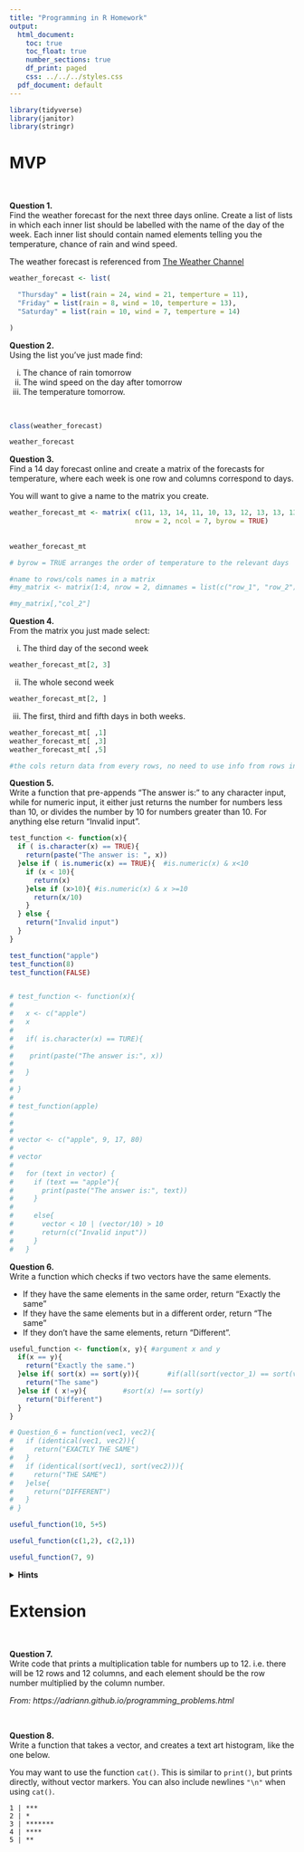 ```yaml
---
title: "Programming in R Homework"
output:
  html_document:
    toc: true
    toc_float: true
    number_sections: true
    df_print: paged
    css: ../../../styles.css
  pdf_document: default
---
```


```r
library(tidyverse)
library(janitor)
library(stringr)
```


# MVP

<br> 

**Question 1.** \
Find the weather forecast for the next three days online. Create a list of lists in which each inner list should be labelled with the name of the day of the week. Each inner list should contain named elements telling you the temperature, chance of rain and wind speed.

The weather forecast is referenced from [The Weather Channel](https://weather.com/en-GB/weather/tenday/l/Edinburgh+Scotland?canonicalCityId=713d29bb727f9c6e9a49c71b1a0cf4100b676474f9f70ad4786bfac6160a9d6f) 

```r

weather_forecast <- list(

  "Thursday" = list(rain = 24, wind = 21, temperture = 11),
  "Friday" = list(rain = 8, wind = 10, temperture = 13),
  "Saturday" = list(rain = 10, wind = 7, temperture = 14)

)

```



**Question 2.** \
Using the list you've just made find:

  i. The chance of rain tomorrow
  ii. The wind speed on the day after tomorrow
  iii. The temperature tomorrow.

<br>
```r

class(weather_forecast)

weather_forecast

```

**Question 3.** \
Find a 14 day forecast online and create a matrix of the forecasts for temperature, where each week is one row and columns correspond to days.

You will want to give a name to the matrix you create.

```r

weather_forecast_mt <- matrix( c(11, 13, 14, 11, 10, 13, 12, 13, 13, 13, 12, 12, 11, 12), 
                               nrow = 2, ncol = 7, byrow = TRUE)
  
  
weather_forecast_mt

# byrow = TRUE arranges the order of temperature to the relevant days

#name to rows/cols names in a matrix
#my_matrix <- matrix(1:4, nrow = 2, dimnames = list(c("row_1", "row_2"), c("col_1", "col_2")))

#my_matrix[,"col_2"]

```


**Question 4.** \
From the matrix you just made select:

  i. The third day of the second week
  
```r
weather_forecast_mt[2, 3]
```
  
  
  ii. The whole second week
  
```r
weather_forecast_mt[2, ]
```
  
  iii. The first, third and fifth days in both weeks.


```r

weather_forecast_mt[ ,1]
weather_forecast_mt[ ,3]
weather_forecast_mt[ ,5]

#the cols return data from every rows, no need to use info from rows in this case

```


**Question 5.** \
Write a function that pre-appends "The answer is: " to any character input, while for numeric input, it either just returns the number for numbers less than 10, or divides the number by 10 for numbers greater than 10. For anything else return "Invalid input".


```r

test_function <- function(x){
  if ( is.character(x) == TRUE){
    return(paste("The answer is: ", x))
  }else if ( is.numeric(x) == TRUE){  #is.numeric(x) & x<10
    if (x < 10){
      return(x)
    }else if (x>10){ #is.numeric(x) & x >=10
      return(x/10)
    }
  } else {
    return("Invalid input")
  }
}

test_function("apple")
test_function(8)
test_function(FALSE)


# test_function <- function(x){
#   
#   x <- c("apple")
#   x
#   
#   if( is.character(x) == TURE){
#     
#    print(paste("The answer is:", x))  
#     
#   }
#   
# }
# 
# test_function(apple)
# 
# 
# 
# vector <- c("apple", 9, 17, 80)
# 
# vector
#   
#   for (text in vector) {
#     if (text == "apple"){
#       print(paste("The answer is:", text))
#     }
#     
#     else{
#       vector < 10 | (vector/10) > 10
#       return(c("Invalid input"))
#     }
#   }

```




**Question 6.** \
Write a function which checks if two vectors have the same elements. 

* If they have the same elements in the same order, return "Exactly the same"
* If they have the same elements but in a different order, return "The same"
* If they don't have the same elements, return "Different".

```r

useful_function <- function(x, y){ #argument x and y
  if(x == y){
    return("Exactly the same.")
  }else if( sort(x) == sort(y)){       #if(all(sort(vector_1) == sort(vector_2)))
    return("The same")
  }else if ( x!=y){         #sort(x) !== sort(y)
    return("Different")
  }
} 

# Question_6 = function(vec1, vec2){
#   if (identical(vec1, vec2)){
#     return("EXACTLY THE SAME")
#   }
#   if (identical(sort(vec1), sort(vec2))){
#     return("THE SAME")
#   }else{
#     return("DIFFERENT")
#   }
# }

```

```r

useful_function(10, 5+5)

```

```r

useful_function(c(1,2), c(2,1))

```

```r

useful_function(7, 9)

```


<details>
<summary>**Hints**</summary>
* You can check if two vectors have the same elements but in a different order by using `sort` to sort each vector first and then checking if they are equal.
* Have a look at the `all()` function
</details>
</blockquote>


# Extension

<br>

**Question 7.** \
Write code that prints a multiplication table for numbers up to 12. i.e. there will be 12 rows and 12 columns, and each element should be the row number multiplied by the column number.

*From: https://adriann.github.io/programming_problems.html*

<br>

**Question 8.** \
Write a function that takes a vector, and creates a text art histogram, like the one below.

You may want to use the function `cat()`. This is similar to `print()`, but prints directly, without vector markers. You can also include newlines `"\n"` when using `cat()`.

```
1 | ***
2 | *
3 | *******
4 | ****
5 | **
```

